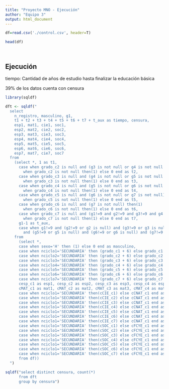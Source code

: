 ```yaml
---
title: "Proyecto MNO - Ejecución"
author: "Equipo 3"
output: html_document
---
```


```r
df=read.csv('./control.csv', header=T)

head(df)




```

## Ejecución 

tiempo: Cantidad de años de estudio hasta finalizar la educación básica

39% de los datos cuenta con censura

```r
library(sqldf)

dft <- sqldf("
  select 
    n_registro, masculino, g1, 
    t1 + t2 + t3 + t4 + t5 + t6 + t7 + t_aux as tiempo, censura,
    esp1, mat1, cie1, soc1,
    esp2, mat2, cie2, soc2,
    esp3, mat3, cie3, soc3,
    esp4, mat4, cie4, soc4,
    esp5, mat5, cie5, soc5,
    esp6, mat6, cie6, soc6,
    esp7, mat7, cie7, soc7
  from
    (select *, 1 as t1,
      case when grado_c2 is null and (g3 is not null or g4 is not null or g5 is not null or g6 is not null or g7 is not null) then(1) 
        when grado_c2 is not null then(1) else 0 end as t2,
      case when grado_c3 is null and (g4 is not null or g5 is not null or g6 is not null or g7 is not null) then(1) 
        when grado_c3 is not null then(1) else 0 end as t3,
      case when grado_c4 is null and (g5 is not null or g6 is not null or g7 is not null) then(1) 
        when grado_c4 is not null then(1) else 0 end as t4,
      case when grado_c5 is null and (g6 is not null or g7 is not null) then(1) 
        when grado_c5 is not null then(1) else 0 end as t5,
      case when grado_c6 is null and (g7 is not null) then(1) 
        when grado_c6 is not null then(1) else 0 end as t6,
      case when grado_c7 is null and (g1!=9 and g2!=9 and g3!=9 and g4!=9 and g5!=9 and g6!=9) then(1) 
        when grado_c7 is not null then(1) else 0 end as t7,
      g1-1 as t_aux,
      case when g1!=9 and (g2!=9 or g2 is null) and (g3!=9 or g3 is null) and (g4!=9 or g4 is null) 
        and (g5!=9 or g5 is null) and (g6!=9 or g6 is null) and (g7!=9 or g7 is null) then (1) else 0 end as censura
    from
      (select *,
      case when sexo='H' then (1) else 0 end as masculino, 
      case when nciclo1='SECUNDARIA' then (grado_c1 + 6) else grado_c1 end as g1,
      case when nciclo2='SECUNDARIA' then (grado_c2 + 6) else grado_c2 end as g2,
      case when nciclo3='SECUNDARIA' then (grado_c3 + 6) else grado_c3 end as g3,
      case when nciclo4='SECUNDARIA' then (grado_c4 + 6) else grado_c4 end as g4,
      case when nciclo5='SECUNDARIA' then (grado_c5 + 6) else grado_c5 end as g5,
      case when nciclo6='SECUNDARIA' then (grado_c6 + 6) else grado_c6 end as g6,
      case when nciclo7='SECUNDARIA' then (grado_c7 + 6) else grado_c7 end as g7,
      cesp_c1 as esp1, cesp_c2 as esp2, cesp_c3 as esp3, cesp_c4 as esp4, cesp_c5 as esp5, cesp_c6 as esp6, cesp_c7 as esp7,
      cMAT_c1 as mat1, cMAT_c2 as mat2, cMAT_c3 as mat3, cMAT_c4 as mat4, cMAT_c5 as mat5, cMAT_c6 as mat6, cMAT_c7 as mat7,
      case when nciclo1='SECUNDARIA' then(cCIE_c1) else cCNAT_c1 end as cie1,
      case when nciclo1='SECUNDARIA' then(cCIE_c2) else cCNAT_c1 end as cie2,
      case when nciclo1='SECUNDARIA' then(cCIE_c3) else cCNAT_c1 end as cie3,
      case when nciclo1='SECUNDARIA' then(cCIE_c4) else cCNAT_c1 end as cie4,
      case when nciclo1='SECUNDARIA' then(cCIE_c5) else cCNAT_c1 end as cie5,
      case when nciclo1='SECUNDARIA' then(cCIE_c6) else cCNAT_c1 end as cie6,
      case when nciclo1='SECUNDARIA' then(cCIE_c7) else cCNAT_c1 end as cie7,
      case when nciclo1='SECUNDARIA' then(cSOC_c1) else cFCYE_c1 end as soc1,
      case when nciclo1='SECUNDARIA' then(cSOC_c2) else cFCYE_c1 end as soc2,
      case when nciclo1='SECUNDARIA' then(cSOC_c3) else cFCYE_c1 end as soc3,
      case when nciclo1='SECUNDARIA' then(cSOC_c4) else cFCYE_c1 end as soc4,
      case when nciclo1='SECUNDARIA' then(cSOC_c5) else cFCYE_c1 end as soc5,
      case when nciclo1='SECUNDARIA' then(cSOC_c6) else cFCYE_c1 end as soc6,
      case when nciclo1='SECUNDARIA' then(cSOC_c7) else cFCYE_c1 end as soc7
      from df))
  ")

sqldf("select distinct censura, count(*)
      from dft
      group by censura")
```

